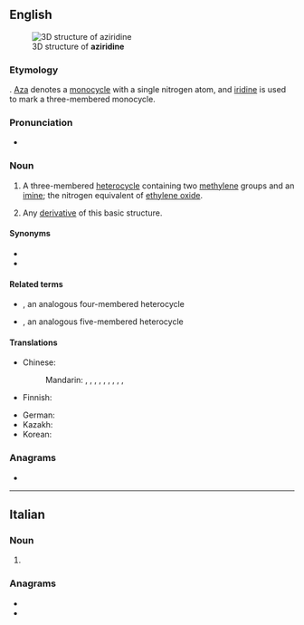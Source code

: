 ==English==
[[Image:Aziridine3d.png|thumb|3D structure of '''aziridine''']]

===Etymology===
{{prefix|en|aza|iridine}}. [[aza|Aza]] denotes a [[monocycle]] with a single nitrogen atom, and [[iridine]] is used to mark a three-membered monocycle.

===Pronunciation===
* {{IPA|en|/əˈzɪɹɪdiːn/}}

===Noun===
{{wikipedia}}
{{en-noun}}

# {{lb|en|organic compound}} A three-membered [[heterocycle]] containing two [[methylene]] groups and an [[imine]]; the nitrogen equivalent of [[ethylene oxide]].
# {{lb|en|by extension}} Any [[derivative]] of this basic structure.

====Synonyms====
* {{l|en|ethyleneimine}}
* {{l|en|azacyclopropane}}

====Related terms====
* {{l|en|azetidine}}, an analogous four-membered heterocycle
* {{l|en|azolidine}}, an analogous five-membered heterocycle

====Translations====
{{trans-top|three-membered heterocycle}}
* Chinese: 
*: Mandarin: {{t|cmn|氮丙啶|tr=dànbǐngdìng}}, {{t|cmn|環乙亞胺}}, {{t|cmn|环乙亚胺|tr=huányǐyààn}}, {{t|cmn|氮雜環丙烷}}, {{t|cmn|氮杂环丙烷|tr=dànzáhuánbǐngwán}}, {{t+|cmn|吖丙啶|tr=ābǐngdìng}}, {{t|cmn|環乙胺}}, {{t|cmn|环乙胺|tr=huányǐàn}}, {{t|cmn|乙烯亞胺}}, {{t|cmn|乙烯亚胺|tr=yǐxīyààn}}
* Finnish: {{t|fi|etyleeni-imiini}}
{{trans-mid}}
* German: {{t|de|Ethylenimin|n}}
* Kazakh: {{t|kk|азиридин}}
* Korean: {{t|ko|에틸렌이민}}
{{trans-bottom}}

===Anagrams===
* {{anagrams|en|a=adeiiinrz|diazirine}}

----

==Italian==

===Noun===
{{head|it|noun plural form|g=f}}

# {{plural of|it|aziridina}}

===Anagrams===
* {{l|it|indiziare}}
* {{l|it|indizierà}}